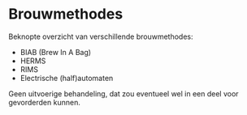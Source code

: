 # Brouwmethodes

Beknopte overzicht van verschillende brouwmethodes:

-  BIAB (Brew In A Bag)
-  HERMS
-  RIMS
-  Electrische (half)automaten

Geen uitvoerige behandeling, dat zou eventueel wel in een deel voor gevorderden kunnen.
